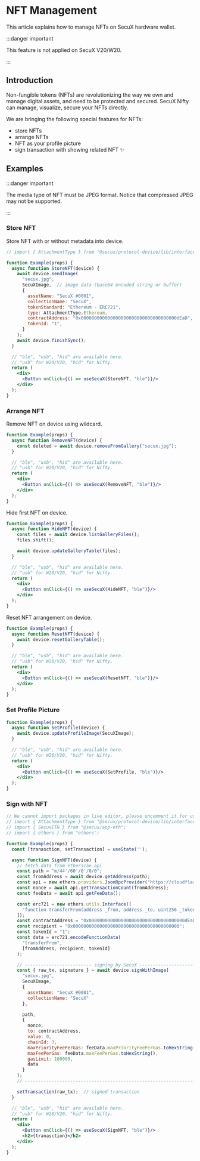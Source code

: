 # NFT Management


This article explains how to manage NFTs on SecuX hardware wallet.


:::danger important

This feature is not applied on SecuX V20/W20.

:::

## Introduction
Non-fungible tokens (NFTs) are revolutionizing the way we own and manage digital assets, and need to be protected and secured.
SecuX Nifty can manage, visualize, secure your NFTs directly.

We are bringing the following special features for NFTs:
- store NFTs
- arrange NFTs
- NFT as your profile picture
- sign transaction with showing related NFT ✨

## Examples

:::danger important

The media type of NFT must be JPEG format. Notice that compressed JPEG may not be supported.

:::

### Store NFT
Store NFT with or without metadata into device.
```jsx live
// import { AttachmentType } from "@secux/protocol-device/lib/interface";

function Example(props) {
  async function StoreNFT(device) {
    await device.sendImage(
      "secux.jpg",
      SecuXImage,  // image data (base64 encoded string or buffer)
      {
        assetName: "SecuX #0001",
        collectionName: "SecuX",
        tokenStandard: "Ethereum - ERC721",
        type: AttachmentType.Ethereum,
        contractAddress: "0x000000000000000000000000000000000000dEaD",
        tokenId: "1",
      }
    );
    await device.finishSync();
  }

  // "ble", "usb", "hid" are available here.
  // "usb" for W20/V20, "hid" for Nifty.
  return (
    <div>
      <Button onClick={() => useSecuX(StoreNFT, "ble")}/>
    </div>
  );
}
```

### Arrange NFT
Remove NFT on device using wildcard.
```jsx live
function Example(props) {
  async function RemoveNFT(device) {
    const deleted = await device.removeFromGallery("secux.jpg");
  }

  // "ble", "usb", "hid" are available here.
  // "usb" for W20/V20, "hid" for Nifty.
  return (
    <div>
      <Button onClick={() => useSecuX(RemoveNFT, "ble")}/>
    </div>
  );
}
```

Hide first NFT on device.
```jsx live
function Example(props) {
  async function HideNFT(device) {
    const files = await device.listGalleryFiles();
    files.shift();

    await device.updateGalleryTable(files);
  }

  // "ble", "usb", "hid" are available here.
  // "usb" for W20/V20, "hid" for Nifty.
  return (
    <div>
      <Button onClick={() => useSecuX(HideNFT, "ble")}/>
    </div>
  );
}
```

Reset NFT arrangement on device.
```jsx live
function Example(props) {
  async function ResetNFT(device) {
    await device.resetGalleryTable();
  }

  // "ble", "usb", "hid" are available here.
  // "usb" for W20/V20, "hid" for Nifty.
  return (
    <div>
      <Button onClick={() => useSecuX(ResetNFT, "ble")}/>
    </div>
  );
}
```

### Set Profile Picture
```jsx live
function Example(props) {
  async function SetProfile(device) {
    await device.updateProfileImage(SecuXImage);
  }

  // "ble", "usb", "hid" are available here.
  // "usb" for W20/V20, "hid" for Nifty.
  return (
    <div>
      <Button onClick={() => useSecuX(SetProfile, "ble")}/>
    </div>
  );
}
```

### Sign with NFT
```jsx live
// We cannot import packages in live editor, please uncomment it for use.
// import { AttachmentType } from "@secux/protocol-device/lib/interface";
// import { SecuxETH } from "@secux/app-eth";
// import { ethers } from "ethers";

function Example(props) {
  const [tranasction, setTransaction] = useState('');

  async function SignNFT(device) {
    // fetch data from etherscan api
    const path = "m/44'/60'/0'/0/0";
    const fromAddress = await device.getAddress(path);
    const api = new ethers.providers.JsonRpcProvider("https://cloudflare-eth.com");
    const nonce = await api.getTransactionCount(fromAddress);
    const feeData = await api.getFeeData();

    const erc721 = new ethers.utils.Interface([
      "function transferFrom(address _from, address _to, uint256 _tokenId) external payable",
    ]);
    const contractAddress = "0x000000000000000000000000000000000000dEaD";
    const recipient = "0x0000000000000000000000000000000000000000";
    const tokenId = "1";
    const data = erc721.encodeFunctionData(
      "transferFrom",
      [fromAddress, recipient, tokenId]
    );

    // ------------------------- signing by SecuX -------------------------
    const { raw_tx, signature } = await device.signWithImage(
      "secux.jpg",
      SecuXImage,
      {
        assetName: "SecuX #0001",
        collectionName: "SecuX"
      },

      path,
      {
        nonce,
        to: contractAddress,
        value: 0,
        chainId: 3,
        maxPriorityFeePerGas: feeData.maxPriorityFeePerGas.toHexString(),
        maxFeePerGas: feeData.maxFeePerGas.toHexString(),
        gasLimit: 100000,
        data 
      }
    );
    // --------------------------------------------------------------------

    setTransaction(raw_tx);  // signed transaction
  }

  // "ble", "usb", "hid" are available here.
  // "usb" for W20/V20, "hid" for Nifty.
  return (
    <div>
      <Button onClick={() => useSecuX(SignNFT, "ble")}/>
      <h2>{tranasction}</h2>
    </div>
  );
}
```